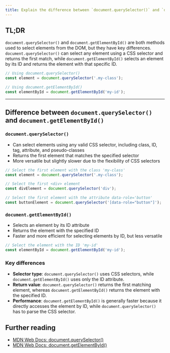 ```yaml
---
title: Explain the difference between `document.querySelector()` and `document.getElementById()`.
---
```


## TL;DR

`document.querySelector()` and `document.getElementById()` are both methods used to select elements from the DOM, but they have key differences. `document.querySelector()` can select any element using a CSS selector and returns the first match, while `document.getElementById()` selects an element by its ID and returns the element with that specific ID.

```js
// Using document.querySelector()
const element = document.querySelector('.my-class');

// Using document.getElementById()
const elementById = document.getElementById('my-id');
```

---

## Difference between `document.querySelector()` and `document.getElementById()`

### `document.querySelector()`

- Can select elements using any valid CSS selector, including class, ID, tag, attribute, and pseudo-classes
- Returns the first element that matches the specified selector
- More versatile but slightly slower due to the flexibility of CSS selectors

```js
// Select the first element with the class 'my-class'
const element = document.querySelector('.my-class');

// Select the first <div> element
const divElement = document.querySelector('div');

// Select the first element with the attribute data-role='button'
const buttonElement = document.querySelector('[data-role="button"]');
```

### `document.getElementById()`

- Selects an element by its ID attribute
- Returns the element with the specified ID
- Faster and more efficient for selecting elements by ID, but less versatile

```js
// Select the element with the ID 'my-id'
const elementById = document.getElementById('my-id');
```

### Key differences

- **Selector type**: `document.querySelector()` uses CSS selectors, while `document.getElementById()` uses only the ID attribute.
- **Return value**: `document.querySelector()` returns the first matching element, whereas `document.getElementById()` returns the element with the specified ID.
- **Performance**: `document.getElementById()` is generally faster because it directly accesses the element by ID, while `document.querySelector()` has to parse the CSS selector.

## Further reading

- [MDN Web Docs: document.querySelector()](https://developer.mozilla.org/en-US/docs/Web/API/Document/querySelector)
- [MDN Web Docs: document.getElementById()](https://developer.mozilla.org/en-US/docs/Web/API/Document/getElementById)
